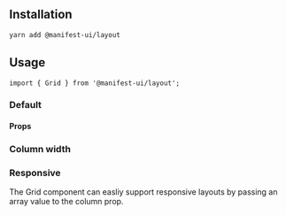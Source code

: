 
<Meta title="Components/Grid" component={Grid} />

## Installation

```sh
yarn add @manifest-ui/layout
```

## Usage

```tsx
import { Grid } from '@manifest-ui/layout';
```

### Default

<Canvas>
  <Story name="Default">
    <Grid columns={2}>
      <Box sx={{ backgroundColor: 'primary.500', height: 64 }} />
      <Box sx={{ backgroundColor: 'primary.500', height: 64 }} />
      <Box sx={{ backgroundColor: 'primary.500', height: 64 }} />
      <Box sx={{ backgroundColor: 'primary.500', height: 64 }} />
      <Box sx={{ backgroundColor: 'primary.500', height: 64 }} />
    </Grid>
  </Story>
</Canvas>

#### Props

<ArgsTable of={Grid} />

### Column width

<Canvas>
  <Story name="ColumnWidth">
    <Grid columnWidth="200px">
      <Box sx={{ backgroundColor: 'primary.500', height: 64 }} />
      <Box sx={{ backgroundColor: 'primary.500', height: 64 }} />
      <Box sx={{ backgroundColor: 'primary.500', height: 64 }} />
      <Box sx={{ backgroundColor: 'primary.500', height: 64 }} />
      <Box sx={{ backgroundColor: 'primary.500', height: 64 }} />
    </Grid>
  </Story>
</Canvas>

### Responsive

The Grid component can easliy support responsive layouts by passing an array value to the column prop.

<Canvas>
  <Story name="Responsive">
    <Grid columns={[1, 1, 2, 3]}>
      <Box sx={{ backgroundColor: 'primary.500', height: 64 }} />
      <Box sx={{ backgroundColor: 'primary.500', height: 64 }} />
      <Box sx={{ backgroundColor: 'primary.500', height: 64 }} />
      <Box sx={{ backgroundColor: 'primary.500', height: 64 }} />
      <Box sx={{ backgroundColor: 'primary.500', height: 64 }} />
    </Grid>
  </Story>
</Canvas>

<Canvas>
  <Story name="Responsive Column Width">
    <Grid columnWidth={[null, 100, 128, 192]}>
      <Box sx={{ backgroundColor: 'primary.500', height: 64 }} />
      <Box sx={{ backgroundColor: 'primary.500', height: 64 }} />
      <Box sx={{ backgroundColor: 'primary.500', height: 64 }} />
      <Box sx={{ backgroundColor: 'primary.500', height: 64 }} />
      <Box sx={{ backgroundColor: 'primary.500', height: 64 }} />
    </Grid>
  </Story>
</Canvas>
